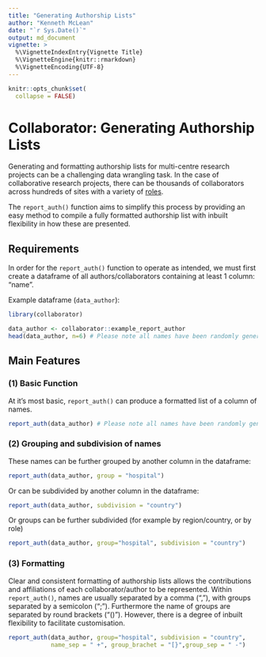 ```yaml
---
title: "Generating Authorship Lists"
author: "Kenneth McLean"
date: "`r Sys.Date()`"
output: md_document
vignette: >
  %\VignetteIndexEntry{Vignette Title}
  %\VignetteEngine{knitr::rmarkdown}
  %\VignetteEncoding{UTF-8}
---
```


```r
knitr::opts_chunk$set(
  collapse = FALSE)
```
# Collaborator: Generating Authorship Lists

Generating and formatting authorship lists for multi-centre research projects can be a challenging data wrangling task. In the case of collaborative research projects, there can be thousands of collaborators across hundreds of sites with a variety of [roles](https://doi.org/10.1016/j.ijsu.2017.12.019).\n 

The `report_auth()` function aims to simplify this process by providing an easy method to compile a fully formatted authorship list with inbuilt flexibility in how these are presented.

## Requirements
In order for the `report_auth()` function to operate as intended, we must first create a dataframe of all authors/collaborators containing at least 1 column: "name".

Example dataframe (`data_author`):
```r
library(collaborator)

data_author <- collaborator::example_report_author
head(data_author, n=6) # Please note all names have been randomly generated

```

## Main Features
### (1) Basic Function
At it's most basic, `report_auth()` can produce a formatted list of a column of names.
```r

report_auth(data_author) # Please note all names have been randomly generated

```

### (2) Grouping and subdivision of names

These names can be further grouped by another column in the dataframe:
```r

report_auth(data_author, group = "hospital")

```

Or can be subdivided by another column in the dataframe:
```r

report_auth(data_author, subdivision = "country")

```

Or groups can be further subdivided (for example by region/country, or by role)
```r

report_auth(data_author, group="hospital", subdivision = "country")

```

### (3) Formatting
Clear and consistent formatting of authorship lists allows the contributions and affiliations of each collaborator/author to be represented. Within `report_auth()`, names are usually separated by a comma (","), with groups separated by a semicolon (";"). Furthermore the name of groups are separated by round brackets ("()"). However, there is a degree of inbuilt flexibility to facilitate customisation.


```r

report_auth(data_author, group="hospital", subdivision = "country",
            name_sep = " +", group_brachet = "[}",group_sep = " -")

```
